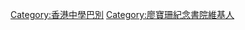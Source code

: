 {{Userbox
  |border-c = #fdca51
  |border-s = 1
  |id-c     = #ffffff
  |id-s     = 12
  |id-fc    = #056f45
  |info-c   = #00378e
  |info-s   = 10
  |info-fc  = #FFFFFF
  |id       = 廖寶珊<br/><font color=#a81e17>LPSMC</font>
  |info     = 這個用戶是'''[[廖寶珊紀念書院|<font color="#FFFFFF">廖寶珊紀念書院</font>]]'''的校友、學生或教職員。}}
<includeonly>[[Category:廖寶珊紀念書院維基人|{{PAGENAME}}]]</includeonly>
<noinclude>
<p style="clear: both; padding-top: 2em">
[[Category:香港中學巴別]]
</noinclude>
[[Category:廖寶珊紀念書院維基人]]